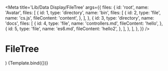 
<Meta
  title='Lib/Data Display/FileTree'
  args={{
    files: {
      id: 'root',
      name: 'Avatar',
      files: [
        {
          id: 1,
          type: 'directory',
          name: 'bin',
          files: [
            {
              id: 2,
              type: 'file',
              name: 'cs.js',
              fileContent: 'content',
            },
          ],
        },
        {
          id: 3,
          type: 'directory',
          name: 'docs',
          files: [
            {
              id: 4,
              type: 'file',
              name: 'controllers.md',
              fileContent: 'hello',
            },
            {
              id: 5,
              type: 'file',
              name: 'es6.md',
              fileContent: 'hello2',
            },
          ],
        },
      ],
    },
  }}
/>

# FileTree

  <div style={{ backgroundColor: 'white' }}>
    <FileTree {...args} />
  </div>
)

<Story name='default' argTypes={{}} args={{}}>
  {Template.bind({})}
</Story>
